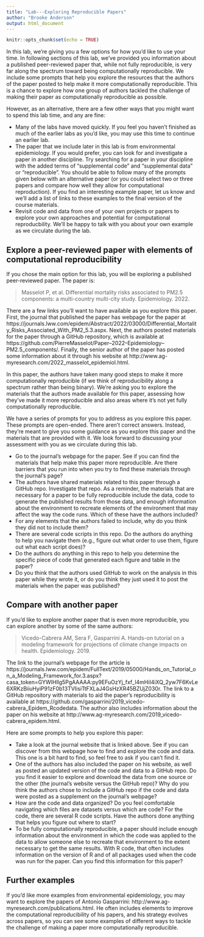 ```yaml
---
title: "Lab---Exploring Reproducible Papers"
author: "Brooke Anderson"
output: html_document
---
```


```r
knitr::opts_chunk$set(echo = TRUE)
```

In this lab, we're giving you a few options for how you'd like to use your time. In following
sections of this lab, we've provided you information about a published peer-reviewed paper
that, while not fully reproducible, is very far along the spectrum toward being computationally
reproducible. We include some prompts that help you explore the resources that the authors
of the paper posted to help make it more computationally reproducible. This is a chance to 
explore how one group of authors tackled the challenge of making their paper as 
computationally reproducible as possible. 

However, as an alternative, there are a few other ways that you might want to spend this 
lab time, and any are fine: 

- Many of the labs have moved quickly. If you feel you haven't finished as much of the 
earlier labs as you'd like, you may use this time to continue an earlier lab.
- The paper that we include later in this lab is from environmental epidemiology. If
you would prefer, you can look for and investigate a paper in another discipline. 
Try searching for a paper in your discipline with the added terms of "supplemental code" 
and "supplemental data" or "reproducible". You should be able to follow many of the 
prompts given below with an alternative paper (or you could select two or three papers
and compare how well they allow for computational reproduction). If you find an 
interesting example paper, let us know and we'll add a list of links to these 
examples to the final version of the course materials.
- Revisit code and data from one of your own projects or papers to explore your own 
approaches and potential for computational reproducbility. We'll be happy to talk with 
you about your own example as we circulate during the lab. 

## Explore a peer-reviewed paper with elements of computational reproducibility

If you chose the main option for this lab, you will be exploring a published peer-reviewed
paper. The paper is: 

> Masselot P, et al. Differential mortality risks associated to PM2.5 components: a multi-country multi-city study. Epidemiology. 2022.

There are a few links you'll want to have available as you explore this paper. First, 
the journal that published the paper has webpage for the paper at 
https://journals.lww.com/epidem/Abstract/2022/03000/Differential_Mortality_Risks_Associated_With_PM2_5.3.aspx. Next, the authors posted materials for the paper through a GitHub 
repository, which is available at https://github.com/PierreMasselot/Paper--2022--Epidemiology--PM2.5_components/.
Finally, the senior author of the paper has posted some information about it through 
his website at http://www.ag-myresearch.com/2022_masselot_epidemiol.html. 

In this paper, the authors have taken many good steps to make it more 
computationally reproducible (if we think of reproducibility along a spectrum rather than 
being binary). We're asking you to explore the materials that the authors made
available for this paper, assessing how they've made it more reproducible and also
areas where it's not yet fully computationally reproducible.

We have a series of prompts for you to address as you explore this paper. These
prompts are open-ended. There aren't correct answers. Instead, they're meant to
give you some guidance as you explore this paper and the materials that are
provided with it. We look forward to discussing your assessment with you as we
circulate during this lab.

- Go to the journal's webpage for the paper. See if you can find the materials that 
help make this paper more reproducible. Are there barriers that you run into when you
try to find these materials through the journal's page?
- The authors have shared materials related to this paper through a GitHub repo. Investigate
that repo. As a reminder, the materials that are necessary for a paper to be 
fully reproducible include the data, code to generate the published results from those data, and enough 
information about the environment to recreate elements of the environment that may affect
the way the code runs. Which of these have the authors included?
- For any elements that the authors failed to include, why do you think they did not to 
include them?
- There are several code scripts in this repo. Do the authors do anything to help you 
navigate them (e.g., figure out what order to use them, figure out what each script does)?
- Do the authors do anything in this repo to help you determine the specific piece of 
code that generated each figure and table in the paper?
- Do you think that the authors used GitHub to work on the analysis in this paper while
they wrote it, or do you think they just used it to post the materials when the paper 
was published?

## Compare with another paper

If you'd like to explore another paper that is even more reproducible, you can explore another
by some of the same authors: 

> Vicedo-Cabrera AM, Sera F, Gasparrini A. Hands-on tutorial on a modeling framework for projections of climate change impacts on health. Epidemiology. 2019.

The link to the journal's webpage for the article is https://journals.lww.com/epidem/FullText/2019/05000/Hands_on_Tutorial_on_a_Modeling_Framework_for.3.aspx?casa_token=GYWIHllg5PgAAAAA:py9EFuOzYj_fxf_l4mHiI4iXQ_2yw7F6KvLe6XRKzBiiuHyiP91zF0b13TVIisiTtFXLaJ4GsHzXR45BZUjZ030r. The link to a GitHub repository with materials to 
aid the paper's reproducibility is available at https://github.com/gasparrini/2019_vicedo-cabrera_Epidem_Rcodedata. The author also includes information about the paper on his website at http://www.ag-myresearch.com/2019_vicedo-cabrera_epidem.html.

Here are some prompts to help you explore this paper: 

- Take a look at the journal website that is linked above. See if you can discover from 
this webpage how to find and explore the code and data. This one is a bit hard to find, 
so feel free to ask if you can't find it. 
- One of the authors has also included the paper on his website, as well as posted an 
updated version of the code and data to a GitHub repo. Do you find it easier to 
explore and download the data from one source or the other (the journal's website 
versus the GitHub repo)? Why do you think the authors chose to include a GitHub repo
if the code and data were posted as a supplement on the journal's webpage?
- How are the code and data organized? Do you feel comfortable navigating which files are 
datasets versus which are code? For the code, there are several R code scripts. Have the authors done anything that helps you figure out where to start?
- To be fully computationally reproducible, a paper should include enough information about the
environment in which the code was applied to the data to allow someone else to recreate
that environment to the extent necessary to get the same results. With R code, that often 
includes information on the version of R and of all packages used when the code was
run for the paper. Can you find this information for this paper?

## Further examples

If you'd like more examples from environmental epidemiology, you may want to explore the 
papers of Antonio Gasparrini: http://www.ag-myresearch.com/publications.html. He often 
includes elements to improve the computational reproducibility of his papers, and his
strategy evolves across papers, so you can see some examples of different ways to tackle the 
challenge of making a paper more computationally reproducible. 
